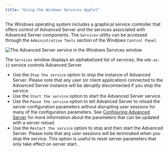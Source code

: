 ```yaml
---
title: "Using the Windows Services Applet"
---
```


<div id="using_the_windows_services_applet" class="registered_link"></div>


The Windows operating system includes a graphical service controller that offers control of Advanced Server and the services associated with Advanced Server components. The `Services` utility can be accessed through the `Administrative Tools` section of the Windows `Control Panel`.

![*The Advanced Server service in the Windows Services window*](../images/advanced_server_services.png)

The `Services` window displays an alphabetized list of services; the `edb-as-12` service controls Advanced Server.

  - Use the `Stop the service` option to stop the instance of Advanced Server. Please note that any user (or client application) connected to the Advanced Server instance will be abruptly disconnected if you stop the service.
  - Use the `Start the service` option to start the Advanced Server service.
  - Use the `Pause the service` option to tell Advanced Server to reload the server configuration parameters without disrupting user sessions for many of the configuration parameters. See [Configuring Advanced Server](../04_configuring_advanced_server/index#configuring_advanced_server) for more information about the parameters that can be updated with a server reload.
  - Use the `Restart the service` option to stop and then start the Advanced Server. Please note that any user sessions will be terminated when you stop the service. This option is useful to reset server parameters that only take effect on server start.
